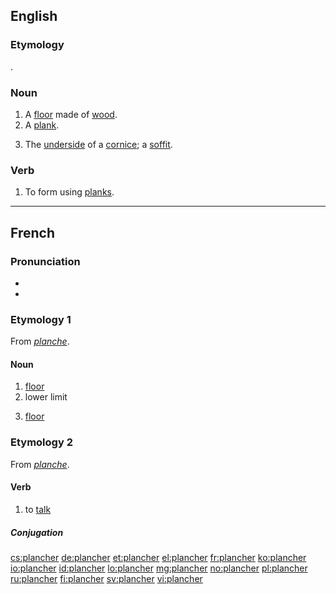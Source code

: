 ==English==

===Etymology===
{{etyl|fr|en}} {{term|planche|lang=fr}}.

===Noun===
{{en-noun}}

# A [[floor]] made of [[wood]].
# A [[plank]].
#: {{rfquotek|Francis Bacon}}
# {{architecture}} The [[underside]] of a [[cornice]]; a [[soffit]].

===Verb===
{{en-verb}}

# {{obsolete}} To form using [[plank]]s.
#: {{rfquotek|Golding}}

{{Webster 1913}}

----

==French==

===Pronunciation===
* {{IPA|/plɑ̃ʃe/|lang=fr}}
* {{audio|Fr-plancher.ogg|audio (le plancher)}}

===Etymology 1===
From ''[[planche]]''.

====Noun====
{{fr-noun|m}} 

# [[floor]]
# lower limit
# {{anatomy|lang=fr}} [[floor]]

===Etymology 2===
From ''[[planche]]''.

====Verb====
{{fr-verb}}

# {{intransitive}} to [[talk]]

=====Conjugation=====
{{fr-conj-er|planch|avoir}}

[[cs:plancher]]
[[de:plancher]]
[[et:plancher]]
[[el:plancher]]
[[fr:plancher]]
[[ko:plancher]]
[[io:plancher]]
[[id:plancher]]
[[lo:plancher]]
[[mg:plancher]]
[[no:plancher]]
[[pl:plancher]]
[[ru:plancher]]
[[fi:plancher]]
[[sv:plancher]]
[[vi:plancher]]